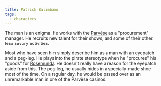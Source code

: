 ```yaml
---
title: Patrick Balimbano
tags:
  - characters
---
```


The man is an enigma. He works with the [Parvèse](/families/parvese/) as a
"procurement" manager. He recruits new talent for their shows, and some of their
other. less savory activities.

Most who have seen him simply describe him as a man with an eyepatch and a
peg-leg. He plays into the pirate stereotype when he "procures" his "goods" for
[Rosemunda](/characters/rosemunda-parvese/). He doesn't really have a reason for the
eyepatch aside from this. The peg-leg, he usually hides in a specially-made shoe
most of the time. On a regular day, he would be passed over as an unremarkable
man in one of the Parvèse casinos.
